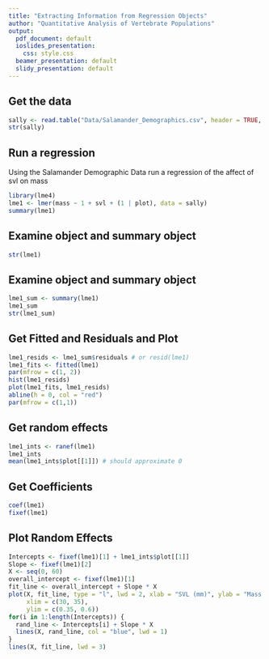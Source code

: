 ```yaml
---
title: "Extracting Information from Regression Objects"
author: "Quantitative Analysis of Vertebrate Populations"
output:
  pdf_document: default
  ioslides_presentation:
    css: style.css
  beamer_presentation: default
  slidy_presentation: default
---
```



## Get the data

```r
sally <- read.table("Data/Salamander_Demographics.csv", header = TRUE, stringsAsFactors = FALSE, sep = ",")
str(sally)
```

## Run a regression

Using the Salamander Demographic Data run a regression of the affect of svl on mass

```r
library(lme4)
lme1 <- lmer(mass ~ 1 + svl + (1 | plot), data = sally)
summary(lme1)
```

## Examine object and summary object

```r
str(lme1)
```


## Examine object and summary object

```r
lme1_sum <- summary(lme1)
lme1_sum
str(lme1_sum)
```


## Get Fitted and Residuals and Plot

```r
lme1_resids <- lme1_sum$residuals # or resid(lme1)
lme1_fits <- fitted(lme1)
par(mfrow = c(1, 2))
hist(lme1_resids)
plot(lme1_fits, lme1_resids)
abline(h = 0, col = "red")
par(mfrow = c(1,1))
```


## Get random effects

```r
lme1_ints <- ranef(lme1)
lme1_ints
mean(lme1_ints$plot[[1]]) # should approximate 0
```

## Get Coefficients

```r
coef(lme1)
fixef(lme1)
```

## Plot Random Effects

```r
Intercepts <- fixef(lme1)[1] + lme1_ints$plot[[1]]
Slope <- fixef(lme1)[2]
X <- seq(0, 60)
overall_intercept <- fixef(lme1)[1]
fit_line <- overall_intercept + Slope * X 
plot(X, fit_line, type = "l", lwd = 2, xlab = "SVL (mm)", ylab = "Mass (g)",
     xlim = c(30, 35),
     ylim = c(0.35, 0.6))
for(i in 1:length(Intercepts)) {
  rand_line <- Intercepts[i] + Slope * X
  lines(X, rand_line, col = "blue", lwd = 1)
}
lines(X, fit_line, lwd = 3)
```













